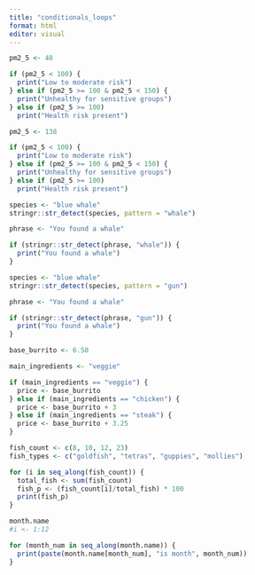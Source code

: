 ```yaml
---
title: "conditionals_loops"
format: html
editor: visual
---
```


```r
pm2_5 <- 48

if (pm2_5 < 100) {
  print("Low to moderate risk")
} else if (pm2_5 >= 100 & pm2_5 < 150) {
  print("Unhealthy for sensitive groups")
} else if (pm2_5 >= 100)
  print("Health risk present")
```

```r
pm2_5 <- 138

if (pm2_5 < 100) {
  print("Low to moderate risk")
} else if (pm2_5 >= 100 & pm2_5 < 150) {
  print("Unhealthy for sensitive groups")
} else if (pm2_5 >= 100)
  print("Health risk present")
```

```r
species <- "blue whale"
stringr::str_detect(species, pattern = "whale")

phrase <- "You found a whale"

if (stringr::str_detect(phrase, "whale")) {
  print("You found a whale")
}
```

```r
species <- "blue whale"
stringr::str_detect(species, pattern = "gun")

phrase <- "You found a whale"

if (stringr::str_detect(phrase, "gun")) {
  print("You found a whale")
}
```

```r
base_burrito <- 6.50

main_ingredients <- "veggie"

if (main_ingredients == "veggie") {
  price <- base_burrito
} else if (main_ingredients == "chicken") {
  price <- base_burrito + 3
} else if (main_ingredients == "steak") {
  price <- base_burrito + 3.25
}

```

```r
fish_count <- c(8, 10, 12, 23)
fish_types <- c("goldfish", "tetras", "guppies", "mollies")

for (i in seq_along(fish_count)) {
  total_fish <- sum(fish_count)
  fish_p <- (fish_count[i]/total_fish) * 100
  print(fish_p)
}

```

```r
month.name
#i <- 1:12

for (month_num in seq_along(month.name)) {
  print(paste(month.name[month_num], "is month", month_num))
}
```
